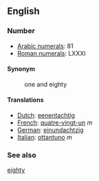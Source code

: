 ==English==

===Number===

*[[w:Arabic Numerals|Arabic numerals]]: 81
*[[w:Roman numerals|Roman numerals]]: LXXXI

====Synonym====
:one and eighty

====Translations====

*[[Dutch]]: [[eenentachtig]]
*[[French]]: [[quatre-vingt-un]] ''m''
*[[German]]: [[einundachtzig]]
*[[Italian]]: [[ottantuno]] ''m''
 
===See also===

[[eighty]]